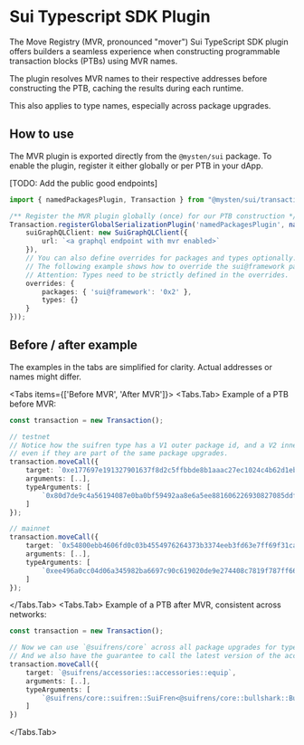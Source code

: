 
# Sui Typescript SDK Plugin

The Move Registry (MVR, pronounced "mover") Sui TypeScript SDK plugin offers builders a seamless experience when constructing programmable transaction blocks (PTBs) using MVR names. 

The plugin resolves MVR names to their respective addresses before constructing the PTB, caching the results during each runtime.

This also applies to type names, especially across package upgrades.

## How to use

The MVR plugin is exported directly from the `@mysten/sui` package. To enable the plugin, register it either globally or per PTB in your dApp.

[TODO: Add the public good endpoints]

```typescript
import { namedPackagesPlugin, Transaction } from "@mysten/sui/transactions";

/** Register the MVR plugin globally (once) for our PTB construction */
Transaction.registerGlobalSerializationPlugin('namedPackagesPlugin', namedPackagesPlugin({
    suiGraphQLClient: new SuiGraphQLClient({
        url: `<a graphql endpoint with mvr enabled>`
    }),
    // You can also define overrides for packages and types optionally.
    // The following example shows how to override the sui@framework package to resolve 0x1.
    // Attention: Types need to be strictly defined in the overrides.
    overrides: {
        packages: { 'sui@framework': '0x2' },
        types: {}
    }
}));
```


## Before / after example

<Callout type="warning" emoji="ℹ️">
    The examples in the tabs are simplified for clarity. Actual addresses or names might differ. 
</Callout>


<Tabs items={['Before MVR', 'After MVR']}>
<Tabs.Tab>
Example of a PTB before MVR:
```typescript
const transaction = new Transaction();

// testnet
// Notice how the suifren type has a V1 outer package id, and a V2 inner type package id,
// even if they are part of the same package upgrades.
transaction.moveCall({
    target: `0xe177697e191327901637f8d2c5ffbbde8b1aaac27ec1024c4b62d1ebd1cd7430::accessories::equip`,
    arguments: [..],
    typeArguments: [
        `0x80d7de9c4a56194087e0ba0bf59492aa8e6a5ee881606226930827085ddf2332::suifren::SuiFren<0x297d8afb6ede450529d347cf9254caeea2b685c8baef67b084122291ebaefb38::bullshark::Bullshark>`
    ]
});

// mainnet
transaction.moveCall({
    target: `0x54800ebb4606fd0c03b4554976264373b3374eeb3fd63e7ff69f31cac786ba8c::accessories::equip`,
    arguments: [..],
    typeArguments: [
        `0xee496a0cc04d06a345982ba6697c90c619020de9e274408c7819f787ff66e1a1::suifren::SuiFren<0x8894fa02fc6f36cbc485ae9145d05f247a78e220814fb8419ab261bd81f08f32::bullshark::Bullshark>`
    ]
});
```
</Tabs.Tab>
<Tabs.Tab>
Example of a PTB after MVR, consistent across networks:

```typescript
const transaction = new Transaction();

// Now we can use `@suifrens/core` across all package upgrades for type reference.
// And we also have the guarantee to call the latest version of the accessories package.
transaction.moveCall({
    target: `@suifrens/accessories::accessories::equip`,
    arguments: [..],
    typeArguments: [
        `@suifrens/core::suifren::SuiFren<@suifrens/core::bullshark::Bullshark>`
    ]
})
```
</Tabs.Tab>
</Tabs>
